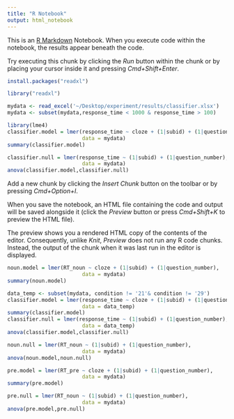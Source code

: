 ```yaml
---
title: "R Notebook"
output: html_notebook
---
```


This is an [R Markdown](http://rmarkdown.rstudio.com) Notebook. When you execute code within the notebook, the results appear beneath the code. 

Try executing this chunk by clicking the *Run* button within the chunk or by placing your cursor inside it and pressing *Cmd+Shift+Enter*. 

```r
install.packages("readxl")
```


```r
library("readxl")

mydata <- read_excel('~/Desktop/experiment/results/classifier.xlsx')
mydata <- subset(mydata,response_time < 1000 & response_time > 100)
```
```r
library(lme4)
classifier.model = lmer(response_time ~ cloze + (1|subid) + (1|question_number),
                        data = mydata)
summary(classifier.model)
```
```r
classifier.null = lmer(response_time ~ (1|subid) + (1|question_number),
                        data = mydata)
anova(classifier.model,classifier.null)
```

Add a new chunk by clicking the *Insert Chunk* button on the toolbar or by pressing *Cmd+Option+I*.

When you save the notebook, an HTML file containing the code and output will be saved alongside it (click the *Preview* button or press *Cmd+Shift+K* to preview the HTML file). 

The preview shows you a rendered HTML copy of the contents of the editor. Consequently, unlike *Knit*, *Preview* does not run any R code chunks. Instead, the output of the chunk when it was last run in the editor is displayed.
```r
noun.model = lmer(RT_noun ~ cloze + (1|subid) + (1|question_number),
                        data = mydata)
summary(noun.model)
```
```r
data_temp <- subset(mydata, condition != '21'& condition != '29')
classifier.model = lmer(response_time ~ cloze + (1|subid) + (1|question_number),
                        data = data_temp)
summary(classifier.model)
classifier.null = lmer(response_time ~ (1|subid) + (1|question_number),
                        data = data_temp)
anova(classifier.model,classifier.null)
```

```r
noun.null = lmer(RT_noun ~ (1|subid) + (1|question_number),
                        data = mydata)
anova(noun.model,noun.null)
```
```r
pre.model = lmer(RT_pre ~ cloze + (1|subid) + (1|question_number),
                        data = mydata)
summary(pre.model)
```

```r
pre.null = lmer(RT_noun ~ (1|subid) + (1|question_number),
                        data = mydata)
anova(pre.model,pre.null)
```

